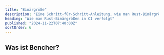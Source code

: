 ```yaml
---
title: "Binärgröße"
description: "Eine Schritt-für-Schritt-Anleitung, wie man Rust-Binärgrößen in CI verfolgt"
heading: "Wie man Rust-Binärgrößen in CI verfolgt"
published: "2024-11-22T07:40:00Z"
sortOrder: 6
---
```



<Intro
  lang="Rust"
/>

## Was ist Bencher?

<BencherIntro />

<Steps
  lang="Rust"
  optionUrl="/de/docs/explanation/adapters/#%EF%B8%8F-file-size"
  adapterUrl="/de/docs/explanation/adapters/#-json"
/>

<FileSizeInner>
  <CargoBuild />
</FileSizeInner>

<CallToAction lang={Language.de}/>
